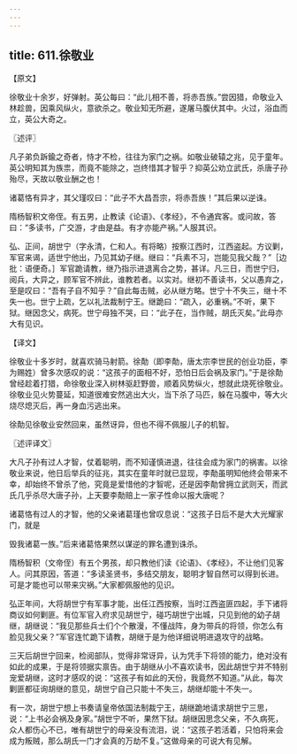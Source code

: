 ```yaml
---
---
---
```

title: 611.徐敬业
---



【原文】

徐敬业十余岁，好弹射。英公每曰：“此儿相不善，将赤吾族。”尝因猎，命敬业入林趁兽，因乘风纵火，意欲杀之。敬业知无所避，遂屠马腹伏其中。火过，浴血而立，英公大奇之。

〖述评〗

凡子弟负跅鍮之奇者，恃才不检，往往为家门之祸。如敬业破辕之兆，见于童年。英公明知其为族祟，而竟不能除之，岂终惜其才智乎？抑英公劝立武氏，杀唐子孙殆尽，天故以敬业酬之也！

诸葛恪有异才，其父瑾叹曰：“此子不大昌吾宗，将赤吾族！”其后果以逆诛。

隋杨智积文帝侄。有五男，止教读《论语》、《孝经》，不令通宾客。或问故，答曰：“多读书，广交游，才由是益。有才亦能产祸。”人服其识。

弘、正间，胡世宁（字永清，仁和人。有将略）按察江西时，江西盗起。方议剿，军官来谒，适世宁他出，乃见其幼子继。继曰：“兵素不习，岂能见我父哉？”［边批：语便奇。］军官跪请教，继乃指示进退离合之势，甚详。凡三日，而世宁归，阅兵，大异之，顾军官不辨此，谁教若者。以实对。继初不善读书，父以愚弃之，至是叹曰：“吾有子自不知乎？”自此每击贼，必从继方略。世宁十不失三，继十不失一也。世宁上疏，乞以礼法裁制宁王。继跪曰：“疏入，必重祸。”不听，果下狱。继因念父，病死。世宁母独不哭，曰：“此子在，当作贼，胡氏灭矣。”此母亦大有见识。

【译文】

徐敬业十多岁时，就喜欢骑马射箭。徐勣（即李勣，唐太宗李世民的创业功臣，李为赐姓）曾多次感叹的说：“这孩子的面相不好，恐怕日后会祸及家门。”于是徐勣曾经趁着打猎，命徐敬业深入树林驱赶野兽，顺着风势纵火，想就此烧死徐敬业。徐敬业见火势蔓延，知道很难安然逃出大火，当下杀了马匹，躲在马腹中，等大火烧尽熄灭后，再一身血污逃出来。

徐勣见徐敬业安然回来，虽然讶异，但也不得不佩服儿子的机智。

〖述评译文〗

大凡子孙有过人才智，仗着聪明，而不知谨慎进退，往往会成为家门的祸害。以徐敬业来说，他日后举兵的征兆，其实在童年时就已显现，李勣虽明知他终会带来不幸，却始终不曾杀了他，究竟是爱惜他的才智呢，还是因李勣曾拥立武则天，而武氏几乎杀尽大唐子孙，上天要李勣赔上一家子性命以报大唐呢？

诸葛恪有过人的才智，他的父亲诸葛瑾也曾叹息说：“这孩子日后不是大大光耀家门，就是

毁我诸葛一族。”后来诸葛恪果然以谋逆的罪名遭到诛杀。

隋杨智积（文帝侄）有五个男孩，却只教他们读《论语》、《孝经》，不让他们见客人。问其原因，答道：“多读圣贤书，多结交朋友，聪明才智自然可以得到长进。可是才能也可以带来灾祸。”大家都佩服他的见识。

弘正年间，大将胡世宁有军事才能，出任江西按察，当时江西盗匪四起，手下诸将商议如何剿匪。有位军官入府求见胡世宁，碰巧胡世宁出城，只见到他的幼子胡继，胡继说：“我见那些兵士们个个散漫，不懂战阵，身为带兵的将领，你怎么有脸见我父亲？”军官连忙跪下请教，胡继于是为他详细说明进退攻守的战略。

三天后胡世宁回来，检阅部队，觉得非常讶异，认为凭手下将领的能力，绝对没有如此的成果，于是将领据实禀告。由于胡继从小不喜欢读书，因此胡世宁并不特别宠爱胡继，这时才感叹的说：“这孩子有如此的天份，我竟然不知道。”从此，每次剿匪都征询胡继的意见，胡世宁自己只能十不失三，胡继却能十不失一。

有一次，胡世宁想上书奏请皇帝依国法制裁宁王，胡继跪地请求胡世宁三思，说：“上书必会祸及身家。”胡世宁不听，果然下狱。胡继因思念父亲，不久病死，众人都伤心不已，唯有胡世宁的母亲没有流泪，说：“这孩子若活着，只怕将来会成为叛贼，那么胡氏一门才会真的万劫不复。”这做母亲的可说大有见解。